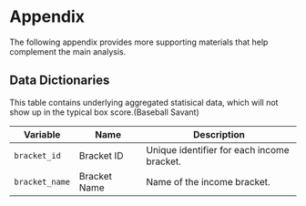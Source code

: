 # Appendix

The following appendix provides more supporting materials that help complement the main analysis.

## Data Dictionaries {#data-dictionary}
::: {.callout-note collapse=true title="income_brackets"}
This table contains underlying aggregated statisical data, which will not show up in the typical box score.(Baseball Savant)

| **Variable**      | **Name**                        | **Description**                                                                 |
|-------------------|----------------------------------|----------------------------------------------------------------------------------|
| `bracket_id`       | Bracket ID                       | Unique identifier for each income bracket.                                               |
| `bracket_name`      | Bracket Name                      | Name of the income bracket.                                |

:::

